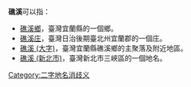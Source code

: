 {{NoteTA|1=zh-hans:庄;zh-hant:庄;}}
'''礁溪'''可以指：
* [[礁溪鄉|礁溪鄉]]，臺灣宜蘭縣的一個鄉。
* [[礁溪庄|礁溪庄]]，臺灣日治後期臺北州宜蘭郡的一個庄。
* [[礁溪_(大字)|礁溪 (大字)]]，臺灣宜蘭縣礁溪鄉的主聚落及附近地區。
* [[礁溪_(新北市)|礁溪 (新北市)]]，臺灣新北市三峽區的一個地名。

[[Category:二字地名消歧义|Category:二字地名消歧义]]
{{disambig}}